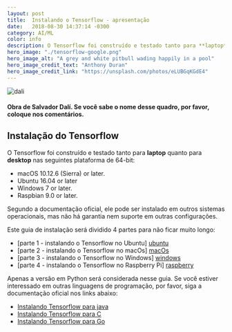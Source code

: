 ```yaml
---
layout: post
title:  Instalando o Tensorflow - apresentação
date:   2018-08-30 14:37:14 -0300
category: AI/ML
color: info
description: O Tensorflow foi construído e testado tanto para **laptop**
hero_image: "./tensorflow-google.png"
hero_image_alt: "A grey and white pitbull wading happily in a pool"
hero_image_credit_text: "Anthony Duran"
hero_image_credit_link: "https://unsplash.com/photos/eLUBGqKGdE4"
---
```

![dali](./salvadordali.jpg)
#### Obra de Salvador Dalí. Se você sabe o nome desse quadro, por favor, coloque nos comentários.

## Instalação do Tensorflow

O Tensorflow foi construído e testado tanto para **laptop** quanto para **desktop** nas seguintes plataforma de 64-bit:

* macOS 10.12.6 (Sierra) or later.
* Ubuntu 16.04 or later
* Windows 7 or later.
* Raspbian 9.0 or later.

Segundo a documentação oficial, ele pode ser instalado em outros sistemas operacionais, mas não há garantia nem suporte em outras configurações.

Este guia de instalação será dividido 4 partes para não ficar muito longo:

* [parte 1 - instalando o Tensorflow no Ubuntu] [ubuntu]
* [parte 2 - instalando o Tensorflow no macOs] [macOs]
* [parte 3 - instalando o Tensorflow no Windows] [windows]
* [parte 4 - instalando o Tensorflow no Raspberry Pi] [raspberry]

Apenas a versão em Python será considerada nesse guia. Se você estiver interessado em outras linguagens de programação, por favor, siga a documentação oficial nos links abaixo:

* [Instalando Tensorflow para java][java]
* [Instalando Tensorflow para C][c]
* [Instalando Tensorflow para Go][Go]


[ubuntu]: https://wesinalves.github.io/tensorflow/2018/08/30/instalacao-ubuntu.html
[macOs]: https://wesinalves.github.io/tensorflow/2018/09/05/instalacao-mac.html
[windows]: https://wesinalves.github.io/tensorflow/2018/09/13/instalacao-windows.html
[raspberry]: https://wesinalves.github.io/tensorflow/2018/09/13/instalacao-raspbian.html

[java]: https://www.tensorflow.org/install/install_java
[c]: https://www.tensorflow.org/install/install_c
[Go]: https://www.tensorflow.org/install/install_go



